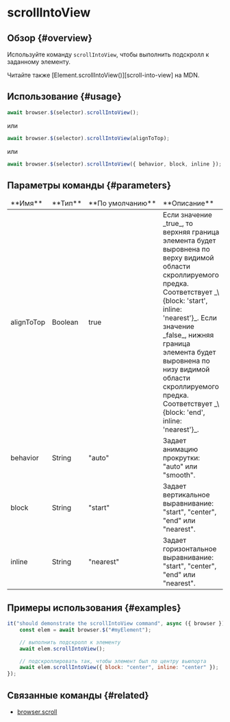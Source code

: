 
# scrollIntoView

## Обзор {#overview}

Используйте команду `scrollIntoView`, чтобы выполнить подскролл к заданному элементу.

<Admonition type="info">
    Читайте также [Element.scrollIntoView()][scroll-into-view] на MDN.
</Admonition>

## Использование {#usage}

```javascript
await browser.$(selector).scrollIntoView();
```

или

```javascript
await browser.$(selector).scrollIntoView(alignToTop);
```

или

```javascript
await browser.$(selector).scrollIntoView({ behavior, block, inline });
```

## Параметры команды {#parameters}

<table>
<thead>
<tr><td>**Имя**</td><td>**Тип**</td><td>**По&nbsp;умолчанию**</td><td>**Описание**</td></tr>
</thead>
<tbody>
<tr><td>alignToTop</td><td>Boolean</td><td>true</td><td>Если значение _true_, то верхняя граница элемента будет выровнена по верху видимой области скроллируемого предка. Соответствует _\{block: 'start', inline: 'nearest'}_. Если значение _false_, нижняя граница элемента будет выровнена по низу видимой области скроллируемого предка. Соответствует _\{block: 'end', inline: 'nearest'}_.</td></tr>
<tr><td>behavior</td><td>String</td><td>"auto"</td><td>Задает анимацию прокрутки: "auto" или "smooth".</td></tr>
<tr><td>block</td><td>String</td><td>"start"</td><td>Задает вертикальное выравнивание: "start", "center", "end" или "nearest".</td></tr>
<tr><td>inline</td><td>String</td><td>"nearest"</td><td>Задает горизонтальное выравнивание: "start", "center", "end" или "nearest".</td></tr>

</tbody>
</table>

## Примеры использования {#examples}

```javascript
it("should demonstrate the scrollIntoView command", async ({ browser }) => {
    const elem = await browser.$("#myElement");

    // выполнить подскролл к элементу
    await elem.scrollIntoView();

    // подскроллировать так, чтобы элемент был по центру вьюпорта
    await elem.scrollIntoView({ block: "center", inline: "center" });
});
```

## Связанные команды {#related}

-   [browser.scroll](../browser/scroll)

[scroll-into-view]: https://developer.mozilla.org/ru/docs/Web/API/Element/scrollIntoView
